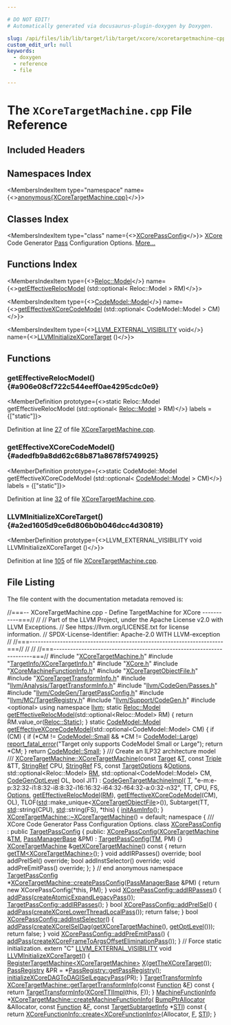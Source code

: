 ```yaml
---

# DO NOT EDIT!
# Automatically generated via docusaurus-plugin-doxygen by Doxygen.

slug: /api/files/lib/lib/target/lib/target/xcore/xcoretargetmachine-cpp
custom_edit_url: null
keywords:
  - doxygen
  - reference
  - file

---
```





# The `XCoreTargetMachine.cpp` File Reference

<DoxygenPage pluginConfig={pluginConfig}>



## Included Headers

<IncludesList>
<IncludesListItem
  filePath="XCoreTargetMachine.h"
  permalink="/docs/api/files/lib/lib/target/lib/target/xcore/xcoretargetmachine-h"
  isLocal="true" />
<IncludesListItem
  filePath="TargetInfo/XCoreTargetInfo.h"
  permalink="/docs/api/files/lib/lib/target/lib/target/xcore/lib/target/xcore/targetinfo/xcoretargetinfo-h"
  isLocal="true" />
<IncludesListItem
  filePath="XCore.h"
  permalink="/docs/api/files/lib/lib/target/lib/target/xcore/xcore-h"
  isLocal="true" />
<IncludesListItem
  filePath="XCoreMachineFunctionInfo.h"
  permalink="/docs/api/files/lib/lib/target/lib/target/xcore/xcoremachinefunctioninfo-h"
  isLocal="true" />
<IncludesListItem
  filePath="XCoreTargetObjectFile.h"
  permalink="/docs/api/files/lib/lib/target/lib/target/xcore/xcoretargetobjectfile-h"
  isLocal="true" />
<IncludesListItem
  filePath="XCoreTargetTransformInfo.h"
  permalink="/docs/api/files/lib/lib/target/lib/target/xcore/xcoretargettransforminfo-h"
  isLocal="true" />
<IncludesListItem
  filePath="llvm/Analysis/TargetTransformInfo.h"
  permalink="/docs/api/files/include/include/llvm/include/llvm/analysis/targettransforminfo-h"
  isLocal="true" />
<IncludesListItem
  filePath="llvm/CodeGen/Passes.h"
  permalink="/docs/api/files/include/include/llvm/include/llvm/codegen/passes-h"
  isLocal="true" />
<IncludesListItem
  filePath="llvm/CodeGen/TargetPassConfig.h"
  permalink="/docs/api/files/include/include/llvm/include/llvm/codegen/targetpassconfig-h"
  isLocal="true" />
<IncludesListItem
  filePath="llvm/MC/TargetRegistry.h"
  permalink="/docs/api/files/include/include/llvm/include/llvm/mc/targetregistry-h"
  isLocal="true" />
<IncludesListItem
  filePath="llvm/Support/CodeGen.h"
  permalink="/docs/api/files/include/include/llvm/include/llvm/support/codegen-h"
  isLocal="true" />
<IncludesListItem
  filePath="optional"
  permalink=""
  isLocal="false" />
</IncludesList>

## Namespaces Index

<MembersIndex>

<MembersIndexItem
  type="namespace"
  name={<><a href="/docs/api/namespaces/anonymous-xcoretargetmachine-cpp-">anonymous&#123;XCoreTargetMachine.cpp&#125;</a></>}>
</MembersIndexItem>

</MembersIndex>

## Classes Index

<MembersIndex>

<MembersIndexItem
  type="class"
  name={<><a href="/docs/api/classes/anonymous-namespace-xcoretargetmachine-cpp-/xcorepassconfig">XCorePassConfig</a></>}>
<a href="/docs/api/namespaces/llvm/xcore">XCore</a> Code Generator <a href="/docs/api/classes/llvm/pass">Pass</a> Configuration Options. <a href="/docs/api/classes/anonymous-namespace-xcoretargetmachine-cpp-/xcorepassconfig/#details">More...</a>
</MembersIndexItem>

</MembersIndex>

## Functions Index

<MembersIndex>

<MembersIndexItem
  type={<><a href="/docs/api/namespaces/llvm/reloc/#af59f6dc86e80aaf56f1afd155eebf568">Reloc::Model</a></>}
  name={<><a href="#a906e08cf722c544eeff0ae4295cdc0e9">getEffectiveRelocModel</a> (std::optional&lt; Reloc::Model &gt; RM)</>}>
</MembersIndexItem>

<MembersIndexItem
  type={<><a href="/docs/api/namespaces/llvm/codemodel/#afc59396a9e5809fc92938e203d91a8df">CodeModel::Model</a></>}
  name={<><a href="#adedfb9a8dd62c68b871a8678f5749925">getEffectiveXCoreCodeModel</a> (std::optional&lt; CodeModel::Model &gt; CM)</>}>
</MembersIndexItem>

<MembersIndexItem
  type={<><a href="/docs/api/files/include/include/llvm/include/llvm/support/compiler-h/#adeb6f14d9f377993d79fae2efb34ecac">LLVM&#95;EXTERNAL&#95;VISIBILITY</a> void</>}
  name={<><a href="#a2ed1605d9ce6d806b0b046dcc4d30819">LLVMInitializeXCoreTarget</a> ()</>}>
</MembersIndexItem>

</MembersIndex>


<SectionDefinition>

## Functions

### getEffectiveRelocModel() {#a906e08cf722c544eeff0ae4295cdc0e9}

<MemberDefinition
  prototype={<>static Reloc::Model getEffectiveRelocModel (std::optional&lt; <a href="/docs/api/namespaces/llvm/reloc/#af59f6dc86e80aaf56f1afd155eebf568">Reloc::Model</a> &gt; RM)</>}
  labels = {["static"]}>

Definition at line <a href="#l00027">27</a> of file <a href="/docs/api/files/lib/lib/target/lib/target/xcore/xcoretargetmachine-cpp">XCoreTargetMachine.cpp</a>.
</MemberDefinition>

### getEffectiveXCoreCodeModel() {#adedfb9a8dd62c68b871a8678f5749925}

<MemberDefinition
  prototype={<>static CodeModel::Model getEffectiveXCoreCodeModel (std::optional&lt; <a href="/docs/api/namespaces/llvm/codemodel/#afc59396a9e5809fc92938e203d91a8df">CodeModel::Model</a> &gt; CM)</>}
  labels = {["static"]}>

Definition at line <a href="#l00032">32</a> of file <a href="/docs/api/files/lib/lib/target/lib/target/xcore/xcoretargetmachine-cpp">XCoreTargetMachine.cpp</a>.
</MemberDefinition>

### LLVMInitializeXCoreTarget() {#a2ed1605d9ce6d806b0b046dcc4d30819}

<MemberDefinition
  prototype={<>LLVM&#95;EXTERNAL&#95;VISIBILITY void LLVMInitializeXCoreTarget ()</>}>

Definition at line <a href="#l00105">105</a> of file <a href="/docs/api/files/lib/lib/target/lib/target/xcore/xcoretargetmachine-cpp">XCoreTargetMachine.cpp</a>.
</MemberDefinition>

</SectionDefinition>

## File Listing

The file content with the documentation metadata removed is:

<ProgramListing>

<Link id="l00001" /><CodeLine lineNumber="1"><Highlight kind="comment">//===-- XCoreTargetMachine.cpp - Define TargetMachine for XCore -----------===//</Highlight><Highlight kind="normal"></Highlight></CodeLine>
<Link id="l00002" /><CodeLine lineNumber="2"><Highlight kind="normal"></Highlight><Highlight kind="comment">//</Highlight><Highlight kind="normal"></Highlight></CodeLine>
<Link id="l00003" /><CodeLine lineNumber="3"><Highlight kind="normal"></Highlight><Highlight kind="comment">// Part of the LLVM Project, under the Apache License v2.0 with LLVM Exceptions.</Highlight><Highlight kind="normal"></Highlight></CodeLine>
<Link id="l00004" /><CodeLine lineNumber="4"><Highlight kind="normal"></Highlight><Highlight kind="comment">// See https://llvm.org/LICENSE.txt for license information.</Highlight><Highlight kind="normal"></Highlight></CodeLine>
<Link id="l00005" /><CodeLine lineNumber="5"><Highlight kind="normal"></Highlight><Highlight kind="comment">// SPDX-License-Identifier: Apache-2.0 WITH LLVM-exception</Highlight><Highlight kind="normal"></Highlight></CodeLine>
<Link id="l00006" /><CodeLine lineNumber="6"><Highlight kind="normal"></Highlight><Highlight kind="comment">//</Highlight><Highlight kind="normal"></Highlight></CodeLine>
<Link id="l00007" /><CodeLine lineNumber="7"><Highlight kind="normal"></Highlight><Highlight kind="comment">//===----------------------------------------------------------------------===//</Highlight><Highlight kind="normal"></Highlight></CodeLine>
<Link id="l00008" /><CodeLine lineNumber="8"><Highlight kind="normal"></Highlight><Highlight kind="comment">//</Highlight><Highlight kind="normal"></Highlight></CodeLine>
<Link id="l00009" /><CodeLine lineNumber="9"><Highlight kind="normal"></Highlight><Highlight kind="comment">//</Highlight><Highlight kind="normal"></Highlight></CodeLine>
<Link id="l00010" /><CodeLine lineNumber="10"><Highlight kind="normal"></Highlight><Highlight kind="comment">//===----------------------------------------------------------------------===//</Highlight><Highlight kind="normal"></Highlight></CodeLine>
<Link id="l00011" /><CodeLine lineNumber="11"><Highlight kind="normal"></Highlight></CodeLine>
<Link id="l00012" /><CodeLine lineNumber="12"><Highlight kind="normal"></Highlight><Highlight kind="preprocessor">#include &quot;<a href="/docs/api/files/lib/lib/target/lib/target/xcore/xcoretargetmachine-h">XCoreTargetMachine.h</a>&quot;</Highlight><Highlight kind="normal"></Highlight></CodeLine>
<Link id="l00013" /><CodeLine lineNumber="13"><Highlight kind="normal"></Highlight><Highlight kind="preprocessor">#include &quot;<a href="/docs/api/files/lib/lib/target/lib/target/xcore/lib/target/xcore/targetinfo/xcoretargetinfo-h">TargetInfo/XCoreTargetInfo.h</a>&quot;</Highlight><Highlight kind="normal"></Highlight></CodeLine>
<Link id="l00014" /><CodeLine lineNumber="14"><Highlight kind="normal"></Highlight><Highlight kind="preprocessor">#include &quot;<a href="/docs/api/files/lib/lib/target/lib/target/xcore/xcore-h">XCore.h</a>&quot;</Highlight><Highlight kind="normal"></Highlight></CodeLine>
<Link id="l00015" /><CodeLine lineNumber="15"><Highlight kind="normal"></Highlight><Highlight kind="preprocessor">#include &quot;<a href="/docs/api/files/lib/lib/target/lib/target/xcore/xcoremachinefunctioninfo-h">XCoreMachineFunctionInfo.h</a>&quot;</Highlight><Highlight kind="normal"></Highlight></CodeLine>
<Link id="l00016" /><CodeLine lineNumber="16"><Highlight kind="normal"></Highlight><Highlight kind="preprocessor">#include &quot;<a href="/docs/api/files/lib/lib/target/lib/target/xcore/xcoretargetobjectfile-h">XCoreTargetObjectFile.h</a>&quot;</Highlight><Highlight kind="normal"></Highlight></CodeLine>
<Link id="l00017" /><CodeLine lineNumber="17"><Highlight kind="normal"></Highlight><Highlight kind="preprocessor">#include &quot;<a href="/docs/api/files/lib/lib/target/lib/target/xcore/xcoretargettransforminfo-h">XCoreTargetTransformInfo.h</a>&quot;</Highlight><Highlight kind="normal"></Highlight></CodeLine>
<Link id="l00018" /><CodeLine lineNumber="18"><Highlight kind="normal"></Highlight><Highlight kind="preprocessor">#include &quot;<a href="/docs/api/files/include/include/llvm/include/llvm/analysis/targettransforminfo-h">llvm/Analysis/TargetTransformInfo.h</a>&quot;</Highlight><Highlight kind="normal"></Highlight></CodeLine>
<Link id="l00019" /><CodeLine lineNumber="19"><Highlight kind="normal"></Highlight><Highlight kind="preprocessor">#include &quot;<a href="/docs/api/files/include/include/llvm/include/llvm/codegen/passes-h">llvm/CodeGen/Passes.h</a>&quot;</Highlight><Highlight kind="normal"></Highlight></CodeLine>
<Link id="l00020" /><CodeLine lineNumber="20"><Highlight kind="normal"></Highlight><Highlight kind="preprocessor">#include &quot;<a href="/docs/api/files/include/include/llvm/include/llvm/codegen/targetpassconfig-h">llvm/CodeGen/TargetPassConfig.h</a>&quot;</Highlight><Highlight kind="normal"></Highlight></CodeLine>
<Link id="l00021" /><CodeLine lineNumber="21"><Highlight kind="normal"></Highlight><Highlight kind="preprocessor">#include &quot;<a href="/docs/api/files/include/include/llvm/include/llvm/mc/targetregistry-h">llvm/MC/TargetRegistry.h</a>&quot;</Highlight><Highlight kind="normal"></Highlight></CodeLine>
<Link id="l00022" /><CodeLine lineNumber="22"><Highlight kind="normal"></Highlight><Highlight kind="preprocessor">#include &quot;<a href="/docs/api/files/include/include/llvm/include/llvm/support/codegen-h">llvm/Support/CodeGen.h</a>&quot;</Highlight><Highlight kind="normal"></Highlight></CodeLine>
<Link id="l00023" /><CodeLine lineNumber="23"><Highlight kind="normal"></Highlight><Highlight kind="preprocessor">#include &lt;optional&gt;</Highlight><Highlight kind="normal"></Highlight></CodeLine>
<Link id="l00024" /><CodeLine lineNumber="24"><Highlight kind="normal"></Highlight></CodeLine>
<Link id="l00025" /><CodeLine lineNumber="25"><Highlight kind="normal"></Highlight><Highlight kind="keyword">using namespace </Highlight><Highlight kind="normal"><a href="/docs/api/namespaces/llvm">llvm</a>;</Highlight></CodeLine>
<Link id="l00026" /><CodeLine lineNumber="26"><Highlight kind="normal"></Highlight></CodeLine>
<Link id="l00027" /><CodeLine lineNumber="27" lineLink="#a906e08cf722c544eeff0ae4295cdc0e9"><Highlight kind="normal"></Highlight><Highlight kind="keyword">static</Highlight><Highlight kind="normal"> <a href="/docs/api/namespaces/llvm/reloc/#af59f6dc86e80aaf56f1afd155eebf568">Reloc::Model</a> <a href="/docs/api/namespaces/llvm/#a63737748f52c9cdcd469b63a01cc454a">getEffectiveRelocModel</a>(std::optional&lt;Reloc::Model&gt; RM) &#123;</Highlight></CodeLine>
<Link id="l00028" /><CodeLine lineNumber="28"><Highlight kind="normal">  </Highlight><Highlight kind="keywordflow">return</Highlight><Highlight kind="normal"> RM.value&#95;or(<a href="/docs/api/namespaces/llvm/reloc/#af59f6dc86e80aaf56f1afd155eebf568a2102fa713297236bf4339c5f0bf0f39d">Reloc::Static</a>);</Highlight></CodeLine>
<Link id="l00029" /><CodeLine lineNumber="29"><Highlight kind="normal">&#125;</Highlight></CodeLine>
<Link id="l00030" /><CodeLine lineNumber="30"><Highlight kind="normal"></Highlight></CodeLine>
<Link id="l00031" /><CodeLine lineNumber="31"><Highlight kind="normal"></Highlight><Highlight kind="keyword">static</Highlight><Highlight kind="normal"> <a href="/docs/api/namespaces/llvm/codemodel/#afc59396a9e5809fc92938e203d91a8df">CodeModel::Model</a></Highlight></CodeLine>
<Link id="l00032" /><CodeLine lineNumber="32" lineLink="#adedfb9a8dd62c68b871a8678f5749925"><Highlight kind="normal"><a href="#adedfb9a8dd62c68b871a8678f5749925">getEffectiveXCoreCodeModel</a>(std::optional&lt;CodeModel::Model&gt; CM) &#123;</Highlight></CodeLine>
<Link id="l00033" /><CodeLine lineNumber="33"><Highlight kind="normal">  </Highlight><Highlight kind="keywordflow">if</Highlight><Highlight kind="normal"> (CM) &#123;</Highlight></CodeLine>
<Link id="l00034" /><CodeLine lineNumber="34"><Highlight kind="normal">    </Highlight><Highlight kind="keywordflow">if</Highlight><Highlight kind="normal"> (&#42;CM != <a href="/docs/api/namespaces/llvm/codemodel/#afc59396a9e5809fc92938e203d91a8dfaa2554ef60dc191c6005ba9eecbc9aea0">CodeModel::Small</a> &amp;&amp; &#42;CM != <a href="/docs/api/namespaces/llvm/codemodel/#afc59396a9e5809fc92938e203d91a8dfa5208f558fccf9f63423fb5385bb3e75c">CodeModel::Large</a>)</Highlight></CodeLine>
<Link id="l00035" /><CodeLine lineNumber="35"><Highlight kind="normal">      <a href="/docs/api/namespaces/llvm/#a7f2a3d4dcfee70225988aec53ff1e173">report&#95;fatal&#95;error</a>(</Highlight><Highlight kind="stringliteral">&quot;Target only supports CodeModel Small or Large&quot;</Highlight><Highlight kind="normal">);</Highlight></CodeLine>
<Link id="l00036" /><CodeLine lineNumber="36"><Highlight kind="normal">    </Highlight><Highlight kind="keywordflow">return</Highlight><Highlight kind="normal"> &#42;CM;</Highlight></CodeLine>
<Link id="l00037" /><CodeLine lineNumber="37"><Highlight kind="normal">  &#125;</Highlight></CodeLine>
<Link id="l00038" /><CodeLine lineNumber="38"><Highlight kind="normal">  </Highlight><Highlight kind="keywordflow">return</Highlight><Highlight kind="normal"> <a href="/docs/api/namespaces/llvm/codemodel/#afc59396a9e5809fc92938e203d91a8dfaa2554ef60dc191c6005ba9eecbc9aea0">CodeModel::Small</a>;</Highlight></CodeLine>
<Link id="l00039" /><CodeLine lineNumber="39"><Highlight kind="normal">&#125;</Highlight></CodeLine>
<Link id="l00040" /><CodeLine lineNumber="40"><Highlight kind="normal"></Highlight><Highlight kind="comment"></Highlight></CodeLine>
<Link id="l00041" /><CodeLine lineNumber="41"><Highlight kind="comment">/// Create an ILP32 architecture model</Highlight></CodeLine>
<Link id="l00042" /><CodeLine lineNumber="42"><Highlight kind="comment">///</Highlight><Highlight kind="normal"></Highlight></CodeLine>
<Link id="l00043" /><CodeLine lineNumber="43" lineLink="/docs/api/classes/llvm/xcoretargetmachine/#abe8a3c2f858125167eda7aa7a9346ccd"><Highlight kind="normal"><a href="/docs/api/classes/llvm/xcoretargetmachine/#abe8a3c2f858125167eda7aa7a9346ccd">XCoreTargetMachine::XCoreTargetMachine</a>(</Highlight><Highlight kind="keyword">const</Highlight><Highlight kind="normal"> <a href="/docs/api/classes/llvm/target">Target</a> &amp;<a href="/docs/api/files/lib/lib/target/lib/target/mips/mips16isellowering-cpp/#a0acb682b8260ab1c60b918599864e2e5">T</a>, </Highlight><Highlight kind="keyword">const</Highlight><Highlight kind="normal"> <a href="/docs/api/classes/llvm/triple">Triple</a> &amp;TT,</Highlight></CodeLine>
<Link id="l00044" /><CodeLine lineNumber="44"><Highlight kind="normal">                                       <a href="/docs/api/classes/llvm/stringref">StringRef</a> CPU, <a href="/docs/api/classes/llvm/stringref">StringRef</a> FS,</Highlight></CodeLine>
<Link id="l00045" /><CodeLine lineNumber="45"><Highlight kind="normal">                                       </Highlight><Highlight kind="keyword">const</Highlight><Highlight kind="normal"> <a href="/docs/api/classes/llvm/targetoptions">TargetOptions</a> &amp;<a href="/docs/api/classes/llvm/targetmachine/#ab1fb67187fc37e569cc5171cbebba873">Options</a>,</Highlight></CodeLine>
<Link id="l00046" /><CodeLine lineNumber="46"><Highlight kind="normal">                                       std::optional&lt;Reloc::Model&gt; <a href="/docs/api/classes/llvm/targetmachine/#a588867fa922c392886b07e0ad42038b4">RM</a>,</Highlight></CodeLine>
<Link id="l00047" /><CodeLine lineNumber="47"><Highlight kind="normal">                                       std::optional&lt;CodeModel::Model&gt; CM,</Highlight></CodeLine>
<Link id="l00048" /><CodeLine lineNumber="48"><Highlight kind="normal">                                       <a href="/docs/api/namespaces/llvm/#a8ec1bf8d7b792ca9fac56f8514db18d2">CodeGenOptLevel</a> OL, </Highlight><Highlight kind="keywordtype">bool</Highlight><Highlight kind="normal"> JIT)</Highlight></CodeLine>
<Link id="l00049" /><CodeLine lineNumber="49"><Highlight kind="normal">    : <a href="/docs/api/classes/llvm/codegentargetmachineimpl/#a4480a9aa1ec7c3115acc998e187f5ab3">CodeGenTargetMachineImpl</a>(</Highlight></CodeLine>
<Link id="l00050" /><CodeLine lineNumber="50"><Highlight kind="normal">          <a href="/docs/api/files/lib/lib/target/lib/target/mips/mips16isellowering-cpp/#a0acb682b8260ab1c60b918599864e2e5">T</a>, </Highlight><Highlight kind="stringliteral">&quot;e-m:e-p:32:32-i1:8:32-i8:8:32-i16:16:32-i64:32-f64:32-a:0:32-n32&quot;</Highlight><Highlight kind="normal">,</Highlight></CodeLine>
<Link id="l00051" /><CodeLine lineNumber="51"><Highlight kind="normal">          TT, CPU, FS, <a href="/docs/api/classes/llvm/targetmachine/#ab1fb67187fc37e569cc5171cbebba873">Options</a>, <a href="/docs/api/namespaces/llvm/#a63737748f52c9cdcd469b63a01cc454a">getEffectiveRelocModel</a>(<a href="/docs/api/classes/llvm/targetmachine/#a588867fa922c392886b07e0ad42038b4">RM</a>),</Highlight></CodeLine>
<Link id="l00052" /><CodeLine lineNumber="52"><Highlight kind="normal">          <a href="#adedfb9a8dd62c68b871a8678f5749925">getEffectiveXCoreCodeModel</a>(CM), OL),</Highlight></CodeLine>
<Link id="l00053" /><CodeLine lineNumber="53"><Highlight kind="normal">      TLOF(<a href="/docs/api/namespaces/std">std</a>::make&#95;unique&lt;<a href="/docs/api/classes/llvm/xcoretargetobjectfile">XCoreTargetObjectFile</a>&gt;()),</Highlight></CodeLine>
<Link id="l00054" /><CodeLine lineNumber="54"><Highlight kind="normal">      Subtarget(TT, <a href="/docs/api/namespaces/std">std</a>::string(CPU), <a href="/docs/api/namespaces/std">std</a>::string(FS), &#42;this) &#123;</Highlight></CodeLine>
<Link id="l00055" /><CodeLine lineNumber="55"><Highlight kind="normal">  <a href="/docs/api/classes/llvm/codegentargetmachineimpl/#a85849733e753fbf08f1c487b153c754b">initAsmInfo</a>();</Highlight></CodeLine>
<Link id="l00056" /><CodeLine lineNumber="56"><Highlight kind="normal">&#125;</Highlight></CodeLine>
<Link id="l00057" /><CodeLine lineNumber="57"><Highlight kind="normal"></Highlight></CodeLine>
<Link id="l00058" /><CodeLine lineNumber="58"><Highlight kind="normal"><a href="/docs/api/classes/llvm/xcoretargetmachine/#adc50f7830fdaf35bd39cabe8d3ecc3b2">XCoreTargetMachine::~XCoreTargetMachine</a>() = </Highlight><Highlight kind="keywordflow">default</Highlight><Highlight kind="normal">;</Highlight></CodeLine>
<Link id="l00059" /><CodeLine lineNumber="59"><Highlight kind="normal"></Highlight></CodeLine>
<Link id="l00060" /><CodeLine lineNumber="60" lineLink="/docs/api/namespaces/anonymous-xcoretargetmachine-cpp-"><Highlight kind="normal"></Highlight><Highlight kind="keyword">namespace </Highlight><Highlight kind="normal">&#123;</Highlight></CodeLine>
<Link id="l00061" /><CodeLine lineNumber="61"><Highlight kind="normal"></Highlight><Highlight kind="comment"></Highlight></CodeLine>
<Link id="l00062" /><CodeLine lineNumber="62"><Highlight kind="comment">/// XCore Code Generator Pass Configuration Options.</Highlight><Highlight kind="normal"></Highlight></CodeLine>
<Link id="l00063" /><CodeLine lineNumber="63" lineLink="/docs/api/classes/anonymous-namespace-xcoretargetmachine-cpp-/xcorepassconfig"><Highlight kind="normal"></Highlight><Highlight kind="keyword">class </Highlight><Highlight kind="normal"><a href="/docs/api/classes/anonymous-namespace-xcoretargetmachine-cpp-/xcorepassconfig/#a136fe4bb876530ff129984babd869dce">XCorePassConfig</a> : </Highlight><Highlight kind="keyword">public</Highlight><Highlight kind="normal"> <a href="/docs/api/classes/llvm/targetpassconfig/#abfe879f7efa8851adee88ab786516d59">TargetPassConfig</a> &#123;</Highlight></CodeLine>
<Link id="l00064" /><CodeLine lineNumber="64"><Highlight kind="normal"></Highlight><Highlight kind="keyword">public</Highlight><Highlight kind="normal">:</Highlight></CodeLine>
<Link id="l00065" /><CodeLine lineNumber="65" lineLink="/docs/api/classes/anonymous-namespace-xcoretargetmachine-cpp-/xcorepassconfig/#a136fe4bb876530ff129984babd869dce"><Highlight kind="normal">  <a href="/docs/api/classes/anonymous-namespace-xcoretargetmachine-cpp-/xcorepassconfig/#a136fe4bb876530ff129984babd869dce">XCorePassConfig</a>(<a href="/docs/api/classes/llvm/xcoretargetmachine">XCoreTargetMachine</a> &amp;<a href="/docs/api/classes/llvm/targetpassconfig/#a0e43f614336b22347dfdb6f20ea792df">TM</a>, <a href="/docs/api/classes/llvm/legacy/passmanagerbase">PassManagerBase</a> &amp;PM)</Highlight></CodeLine>
<Link id="l00066" /><CodeLine lineNumber="66"><Highlight kind="normal">    : <a href="/docs/api/classes/llvm/targetpassconfig/#abfe879f7efa8851adee88ab786516d59">TargetPassConfig</a>(<a href="/docs/api/classes/llvm/targetpassconfig/#a0e43f614336b22347dfdb6f20ea792df">TM</a>, PM) &#123;&#125;</Highlight></CodeLine>
<Link id="l00067" /><CodeLine lineNumber="67"><Highlight kind="normal"></Highlight></CodeLine>
<Link id="l00068" /><CodeLine lineNumber="68" lineLink="/docs/api/classes/anonymous-namespace-xcoretargetmachine-cpp-/xcorepassconfig/#af21f5b42c6cbed64dfd681a632231cb9"><Highlight kind="normal">  <a href="/docs/api/classes/llvm/xcoretargetmachine">XCoreTargetMachine</a> &amp;<a href="/docs/api/classes/anonymous-namespace-xcoretargetmachine-cpp-/xcorepassconfig/#af21f5b42c6cbed64dfd681a632231cb9">getXCoreTargetMachine</a>()</Highlight><Highlight kind="keyword"> const </Highlight><Highlight kind="normal">&#123;</Highlight></CodeLine>
<Link id="l00069" /><CodeLine lineNumber="69"><Highlight kind="normal">    </Highlight><Highlight kind="keywordflow">return</Highlight><Highlight kind="normal"> <a href="/docs/api/files/lib/lib/target/lib/target/amdgpu/simachinefunctioninfo-cpp/#a6c3673d61ea1313b5546587d80bdbe83">getTM&lt;XCoreTargetMachine&gt;</a>();</Highlight></CodeLine>
<Link id="l00070" /><CodeLine lineNumber="70"><Highlight kind="normal">  &#125;</Highlight></CodeLine>
<Link id="l00071" /><CodeLine lineNumber="71"><Highlight kind="normal"></Highlight></CodeLine>
<Link id="l00072" /><CodeLine lineNumber="72"><Highlight kind="normal">  </Highlight><Highlight kind="keywordtype">void</Highlight><Highlight kind="normal"> addIRPasses() </Highlight><Highlight kind="keyword">override</Highlight><Highlight kind="normal">;</Highlight></CodeLine>
<Link id="l00073" /><CodeLine lineNumber="73"><Highlight kind="normal">  </Highlight><Highlight kind="keywordtype">bool</Highlight><Highlight kind="normal"> addPreISel() </Highlight><Highlight kind="keyword">override</Highlight><Highlight kind="normal">;</Highlight></CodeLine>
<Link id="l00074" /><CodeLine lineNumber="74"><Highlight kind="normal">  </Highlight><Highlight kind="keywordtype">bool</Highlight><Highlight kind="normal"> addInstSelector() </Highlight><Highlight kind="keyword">override</Highlight><Highlight kind="normal">;</Highlight></CodeLine>
<Link id="l00075" /><CodeLine lineNumber="75"><Highlight kind="normal">  </Highlight><Highlight kind="keywordtype">void</Highlight><Highlight kind="normal"> addPreEmitPass() </Highlight><Highlight kind="keyword">override</Highlight><Highlight kind="normal">;</Highlight></CodeLine>
<Link id="l00076" /><CodeLine lineNumber="76"><Highlight kind="normal">&#125;;</Highlight></CodeLine>
<Link id="l00077" /><CodeLine lineNumber="77"><Highlight kind="normal"></Highlight></CodeLine>
<Link id="l00078" /><CodeLine lineNumber="78"><Highlight kind="normal">&#125; </Highlight><Highlight kind="comment">// end anonymous namespace</Highlight><Highlight kind="normal"></Highlight></CodeLine>
<Link id="l00079" /><CodeLine lineNumber="79"><Highlight kind="normal"></Highlight></CodeLine>
<Link id="l00080" /><CodeLine lineNumber="80" lineLink="/docs/api/classes/llvm/xcoretargetmachine/#a201ca4fc4c36804a0e93805bcfc9df13"><Highlight kind="normal"><a href="/docs/api/classes/llvm/targetpassconfig">TargetPassConfig</a> &#42;<a href="/docs/api/classes/llvm/xcoretargetmachine/#a201ca4fc4c36804a0e93805bcfc9df13">XCoreTargetMachine::createPassConfig</a>(<a href="/docs/api/classes/llvm/legacy/passmanagerbase">PassManagerBase</a> &amp;PM) &#123;</Highlight></CodeLine>
<Link id="l00081" /><CodeLine lineNumber="81"><Highlight kind="normal">  </Highlight><Highlight kind="keywordflow">return</Highlight><Highlight kind="normal"> </Highlight><Highlight kind="keyword">new</Highlight><Highlight kind="normal"> XCorePassConfig(&#42;</Highlight><Highlight kind="keyword">this</Highlight><Highlight kind="normal">, PM);</Highlight></CodeLine>
<Link id="l00082" /><CodeLine lineNumber="82"><Highlight kind="normal">&#125;</Highlight></CodeLine>
<Link id="l00083" /><CodeLine lineNumber="83"><Highlight kind="normal"></Highlight></CodeLine>
<Link id="l00084" /><CodeLine lineNumber="84" lineLink="/docs/api/classes/anonymous-namespace-xcoretargetmachine-cpp-/xcorepassconfig/#a8b21bdae6f03a7132d870c0568df3a1f"><Highlight kind="normal"></Highlight><Highlight kind="keywordtype">void</Highlight><Highlight kind="normal"> <a href="/docs/api/classes/anonymous-namespace-xcoretargetmachine-cpp-/xcorepassconfig/#a8b21bdae6f03a7132d870c0568df3a1f">XCorePassConfig::addIRPasses</a>() &#123;</Highlight></CodeLine>
<Link id="l00085" /><CodeLine lineNumber="85"><Highlight kind="normal">  <a href="/docs/api/classes/llvm/targetpassconfig/#ab2ca200281996a1a8bc064d21d4aa238">addPass</a>(<a href="/docs/api/namespaces/llvm/#adebabb5e491a19ce4466a326d41641e0">createAtomicExpandLegacyPass</a>());</Highlight></CodeLine>
<Link id="l00086" /><CodeLine lineNumber="86"><Highlight kind="normal"></Highlight></CodeLine>
<Link id="l00087" /><CodeLine lineNumber="87"><Highlight kind="normal">  <a href="/docs/api/classes/llvm/targetpassconfig/#a835d2863dbd2cfd8c184a6a94923b61f">TargetPassConfig::addIRPasses</a>();</Highlight></CodeLine>
<Link id="l00088" /><CodeLine lineNumber="88"><Highlight kind="normal">&#125;</Highlight></CodeLine>
<Link id="l00089" /><CodeLine lineNumber="89"><Highlight kind="normal"></Highlight></CodeLine>
<Link id="l00090" /><CodeLine lineNumber="90" lineLink="/docs/api/classes/anonymous-namespace-xcoretargetmachine-cpp-/xcorepassconfig/#a80491585e839d3d47fa4d0c4cbc0756a"><Highlight kind="normal"></Highlight><Highlight kind="keywordtype">bool</Highlight><Highlight kind="normal"> <a href="/docs/api/classes/anonymous-namespace-xcoretargetmachine-cpp-/xcorepassconfig/#a80491585e839d3d47fa4d0c4cbc0756a">XCorePassConfig::addPreISel</a>() &#123;</Highlight></CodeLine>
<Link id="l00091" /><CodeLine lineNumber="91"><Highlight kind="normal">  <a href="/docs/api/classes/llvm/targetpassconfig/#ab2ca200281996a1a8bc064d21d4aa238">addPass</a>(<a href="/docs/api/namespaces/llvm/#aad026df5d0942336956ee0c548695f99">createXCoreLowerThreadLocalPass</a>());</Highlight></CodeLine>
<Link id="l00092" /><CodeLine lineNumber="92"><Highlight kind="normal">  </Highlight><Highlight kind="keywordflow">return</Highlight><Highlight kind="normal"> </Highlight><Highlight kind="keyword">false</Highlight><Highlight kind="normal">;</Highlight></CodeLine>
<Link id="l00093" /><CodeLine lineNumber="93"><Highlight kind="normal">&#125;</Highlight></CodeLine>
<Link id="l00094" /><CodeLine lineNumber="94"><Highlight kind="normal"></Highlight></CodeLine>
<Link id="l00095" /><CodeLine lineNumber="95" lineLink="/docs/api/classes/anonymous-namespace-xcoretargetmachine-cpp-/xcorepassconfig/#ab69dadc7f6da2c70606596cb2637efee"><Highlight kind="normal"></Highlight><Highlight kind="keywordtype">bool</Highlight><Highlight kind="normal"> <a href="/docs/api/classes/anonymous-namespace-xcoretargetmachine-cpp-/xcorepassconfig/#ab69dadc7f6da2c70606596cb2637efee">XCorePassConfig::addInstSelector</a>() &#123;</Highlight></CodeLine>
<Link id="l00096" /><CodeLine lineNumber="96"><Highlight kind="normal">  <a href="/docs/api/classes/llvm/targetpassconfig/#ab2ca200281996a1a8bc064d21d4aa238">addPass</a>(<a href="/docs/api/namespaces/llvm/#afe0a26512b71f5695e33e2e3ab99bbde">createXCoreISelDag</a>(<a href="/docs/api/classes/anonymous-namespace-xcoretargetmachine-cpp-/xcorepassconfig/#af21f5b42c6cbed64dfd681a632231cb9">getXCoreTargetMachine</a>(), <a href="/docs/api/classes/llvm/targetpassconfig/#a4c36a5c58e6e55c962d2d9bed0bb3ba7">getOptLevel</a>()));</Highlight></CodeLine>
<Link id="l00097" /><CodeLine lineNumber="97"><Highlight kind="normal">  </Highlight><Highlight kind="keywordflow">return</Highlight><Highlight kind="normal"> </Highlight><Highlight kind="keyword">false</Highlight><Highlight kind="normal">;</Highlight></CodeLine>
<Link id="l00098" /><CodeLine lineNumber="98"><Highlight kind="normal">&#125;</Highlight></CodeLine>
<Link id="l00099" /><CodeLine lineNumber="99"><Highlight kind="normal"></Highlight></CodeLine>
<Link id="l00100" /><CodeLine lineNumber="100" lineLink="/docs/api/classes/anonymous-namespace-xcoretargetmachine-cpp-/xcorepassconfig/#a5b6d2eca2f899dcf0287d041d34d6b7b"><Highlight kind="normal"></Highlight><Highlight kind="keywordtype">void</Highlight><Highlight kind="normal"> <a href="/docs/api/classes/anonymous-namespace-xcoretargetmachine-cpp-/xcorepassconfig/#a5b6d2eca2f899dcf0287d041d34d6b7b">XCorePassConfig::addPreEmitPass</a>() &#123;</Highlight></CodeLine>
<Link id="l00101" /><CodeLine lineNumber="101"><Highlight kind="normal">  <a href="/docs/api/classes/llvm/targetpassconfig/#ab2ca200281996a1a8bc064d21d4aa238">addPass</a>(<a href="/docs/api/namespaces/llvm/#a032a8683fa789bdae4cace2c36e209e5">createXCoreFrameToArgsOffsetEliminationPass</a>());</Highlight></CodeLine>
<Link id="l00102" /><CodeLine lineNumber="102"><Highlight kind="normal">&#125;</Highlight></CodeLine>
<Link id="l00103" /><CodeLine lineNumber="103"><Highlight kind="normal"></Highlight></CodeLine>
<Link id="l00104" /><CodeLine lineNumber="104"><Highlight kind="normal"></Highlight><Highlight kind="comment">// Force static initialization.</Highlight><Highlight kind="normal"></Highlight></CodeLine>
<Link id="l00105" /><CodeLine lineNumber="105" lineLink="#a2ed1605d9ce6d806b0b046dcc4d30819"><Highlight kind="normal"></Highlight><Highlight kind="keyword">extern</Highlight><Highlight kind="normal"> </Highlight><Highlight kind="stringliteral">&quot;C&quot;</Highlight><Highlight kind="normal"> <a href="/docs/api/files/include/include/llvm/include/llvm/support/compiler-h/#adeb6f14d9f377993d79fae2efb34ecac">LLVM&#95;EXTERNAL&#95;VISIBILITY</a> </Highlight><Highlight kind="keywordtype">void</Highlight><Highlight kind="normal"> <a href="#a2ed1605d9ce6d806b0b046dcc4d30819">LLVMInitializeXCoreTarget</a>() &#123;</Highlight></CodeLine>
<Link id="l00106" /><CodeLine lineNumber="106"><Highlight kind="normal">  <a href="/docs/api/structs/llvm/registertargetmachine">RegisterTargetMachine&lt;XCoreTargetMachine&gt;</a> <a href="/docs/api/files/lib/lib/tablegen/tablegenbackendskeleton-cpp/#ab60f28d7a141ac46ccc200176a1bca8b">X</a>(<a href="/docs/api/namespaces/llvm/#a3ca0cc7c52af52740e4469c05f0c56c6">getTheXCoreTarget</a>());</Highlight></CodeLine>
<Link id="l00107" /><CodeLine lineNumber="107"><Highlight kind="normal">  <a href="/docs/api/classes/llvm/passregistry">PassRegistry</a> &amp;PR = &#42;<a href="/docs/api/classes/llvm/passregistry/#a05a729900b76c89e808c6c3094921b2f">PassRegistry::getPassRegistry</a>();</Highlight></CodeLine>
<Link id="l00108" /><CodeLine lineNumber="108"><Highlight kind="normal">  <a href="/docs/api/namespaces/llvm/#a7740bb656b9c47000540d7924bba828a">initializeXCoreDAGToDAGISelLegacyPass</a>(PR);</Highlight></CodeLine>
<Link id="l00109" /><CodeLine lineNumber="109"><Highlight kind="normal">&#125;</Highlight></CodeLine>
<Link id="l00110" /><CodeLine lineNumber="110"><Highlight kind="normal"></Highlight></CodeLine>
<Link id="l00111" /><CodeLine lineNumber="111"><Highlight kind="normal"><a href="/docs/api/classes/llvm/targettransforminfo">TargetTransformInfo</a></Highlight></CodeLine>
<Link id="l00112" /><CodeLine lineNumber="112" lineLink="/docs/api/classes/llvm/xcoretargetmachine/#a2a4fb3229c92ac81715c8db210cb285e"><Highlight kind="normal"><a href="/docs/api/classes/llvm/xcoretargetmachine/#a2a4fb3229c92ac81715c8db210cb285e">XCoreTargetMachine::getTargetTransformInfo</a>(</Highlight><Highlight kind="keyword">const</Highlight><Highlight kind="normal"> <a href="/docs/api/classes/llvm/function">Function</a> &amp;<a href="/docs/api/files/lib/lib/support/md5-cpp/#a96d73bbd7af15cb1fc38c3f4a3bd82e9">F</a>)</Highlight><Highlight kind="keyword"> const </Highlight><Highlight kind="normal">&#123;</Highlight></CodeLine>
<Link id="l00113" /><CodeLine lineNumber="113"><Highlight kind="normal">  </Highlight><Highlight kind="keywordflow">return</Highlight><Highlight kind="normal"> <a href="/docs/api/classes/llvm/targettransforminfo">TargetTransformInfo</a>(<a href="/docs/api/classes/llvm/xcorettiimpl">XCoreTTIImpl</a>(</Highlight><Highlight kind="keyword">this</Highlight><Highlight kind="normal">, <a href="/docs/api/files/lib/lib/support/md5-cpp/#a96d73bbd7af15cb1fc38c3f4a3bd82e9">F</a>));</Highlight></CodeLine>
<Link id="l00114" /><CodeLine lineNumber="114"><Highlight kind="normal">&#125;</Highlight></CodeLine>
<Link id="l00115" /><CodeLine lineNumber="115"><Highlight kind="normal"></Highlight></CodeLine>
<Link id="l00116" /><CodeLine lineNumber="116" lineLink="/docs/api/classes/llvm/xcoretargetmachine/#a447fbaf356370dcf82513fec7cbf36e0"><Highlight kind="normal"><a href="/docs/api/structs/llvm/machinefunctioninfo">MachineFunctionInfo</a> &#42;<a href="/docs/api/classes/llvm/xcoretargetmachine/#a447fbaf356370dcf82513fec7cbf36e0">XCoreTargetMachine::createMachineFunctionInfo</a>(</Highlight></CodeLine>
<Link id="l00117" /><CodeLine lineNumber="117"><Highlight kind="normal">    <a href="/docs/api/namespaces/llvm/#a8e612822d4ba7bb36c9c79582a567108">BumpPtrAllocator</a> &amp;Allocator, </Highlight><Highlight kind="keyword">const</Highlight><Highlight kind="normal"> <a href="/docs/api/classes/llvm/function">Function</a> &amp;<a href="/docs/api/files/lib/lib/support/md5-cpp/#a96d73bbd7af15cb1fc38c3f4a3bd82e9">F</a>,</Highlight></CodeLine>
<Link id="l00118" /><CodeLine lineNumber="118"><Highlight kind="normal">    </Highlight><Highlight kind="keyword">const</Highlight><Highlight kind="normal"> <a href="/docs/api/classes/llvm/targetsubtargetinfo">TargetSubtargetInfo</a> &#42;<a href="/docs/api/classes/llvm/targetmachine/#aaebd1c0e5f028848cc0e548bf015aaf1">STI</a>)</Highlight><Highlight kind="keyword"> const </Highlight><Highlight kind="normal">&#123;</Highlight></CodeLine>
<Link id="l00119" /><CodeLine lineNumber="119"><Highlight kind="normal">  </Highlight><Highlight kind="keywordflow">return</Highlight><Highlight kind="normal"> <a href="/docs/api/structs/llvm/machinefunctioninfo/#a06ad8b2e5a8e3c0f81f05c7870fb3b23">XCoreFunctionInfo::create&lt;XCoreFunctionInfo&gt;</a>(Allocator, <a href="/docs/api/files/lib/lib/support/md5-cpp/#a96d73bbd7af15cb1fc38c3f4a3bd82e9">F</a>, <a href="/docs/api/classes/llvm/targetmachine/#aaebd1c0e5f028848cc0e548bf015aaf1">STI</a>);</Highlight></CodeLine>
<Link id="l00120" /><CodeLine lineNumber="120"><Highlight kind="normal">&#125;</Highlight></CodeLine>

</ProgramListing>

</DoxygenPage>
